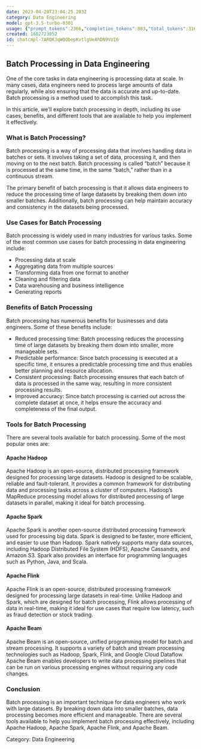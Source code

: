 ```yaml
---
date: 2023-04-28T23:04:25.203Z
category: Data Engineering
model: gpt-3.5-turbo-0301
usage: {"prompt_tokens":2366,"completion_tokens":803,"total_tokens":3169}
created: 1682723052
id: chatcmpl-7ARQKJqWQQbepKvtlgUeAhDN9VUI6
---
```


## Batch Processing in Data Engineering

One of the core tasks in data engineering is processing data at scale. In many cases, data engineers need to process large amounts of data regularly, while also ensuring that the data is accurate and up-to-date. Batch processing is a method used to accomplish this task.

In this article, we’ll explore batch processing in depth, including its use cases, benefits, and different tools that are available to help you implement it effectively.

### What is Batch Processing?

Batch processing is a way of processing data that involves handling data in batches or sets. It involves taking a set of data, processing it, and then moving on to the next batch. Batch processing is called “batch” because it is processed at the same time, in the same “batch,” rather than in a continuous stream.

The primary benefit of batch processing is that it allows data engineers to reduce the processing time of large datasets by breaking them down into smaller batches. Additionally, batch processing can help maintain accuracy and consistency in the datasets being processed.

### Use Cases for Batch Processing

Batch processing is widely used in many industries for various tasks. Some of the most common use cases for batch processing in data engineering include:

- Processing data at scale
- Aggregating data from multiple sources
- Transforming data from one format to another
- Cleaning and filtering data
- Data warehousing and business intelligence
- Generating reports

### Benefits of Batch Processing

Batch processing has numerous benefits for businesses and data engineers. Some of these benefits include:

- Reduced processing time: Batch processing reduces the processing time of large datasets by breaking them down into smaller, more manageable sets.
- Predictable performance: Since batch processing is executed at a specific time, it ensures a predictable processing time and thus enables better planning and resource allocation.
- Consistent processing: Batch processing ensures that each batch of data is processed in the same way, resulting in more consistent processing results.
- Improved accuracy: Since batch processing is carried out across the complete dataset at once, it helps ensure the accuracy and completeness of the final output.

### Tools for Batch Processing

There are several tools available for batch processing. Some of the most popular ones are:

#### Apache Hadoop

Apache Hadoop is an open-source, distributed processing framework designed for processing large datasets. Hadoop is designed to be scalable, reliable and fault-tolerant. It provides a common framework for distributing data and processing tasks across a cluster of computers. Hadoop’s MapReduce processing model allows for distributed processing of large datasets in parallel, making it ideal for batch processing.

#### Apache Spark

Apache Spark is another open-source distributed processing framework used for processing big data. Spark is designed to be faster, more efficient, and easier to use than Hadoop. Spark natively supports many data sources, including Hadoop Distributed File System (HDFS), Apache Cassandra, and Amazon S3. Spark also provides an interface for programming languages such as Python, Java, and Scala.

#### Apache Flink

Apache Flink is an open-source, distributed processing framework designed for processing large datasets in real-time. Unlike Hadoop and Spark, which are designed for batch processing, Flink allows processing of data in real-time, making it ideal for use cases that require low latency, such as fraud detection or stock trading.

#### Apache Beam

Apache Beam is an open-source, unified programming model for batch and stream processing. It supports a variety of batch and stream processing technologies such as Hadoop, Spark, Flink, and Google Cloud Dataflow. Apache Beam enables developers to write data processing pipelines that can be run on various processing engines without requiring any code changes.

### Conclusion

Batch processing is an important technique for data engineers who work with large datasets. By breaking down data into smaller batches, data processing becomes more efficient and manageable. There are several tools available to help you implement batch processing effectively, including Apache Hadoop, Apache Spark, Apache Flink, and Apache Beam.

Category: Data Engineering